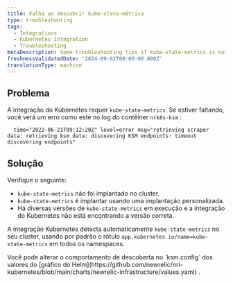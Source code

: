 ```yaml
---
title: Falha ao descobrir kube-state-métrica
type: troubleshooting
tags:
  - Integrations
  - Kubernetes integration
  - Troubleshooting
metaDescription: Some troubleshooting tips if kube-state-metrics is not found.
freshnessValidatedDate: '2024-09-02T00:00:00.000Z'
translationType: machine
---
```


## Problema

A integração do Kubernetes requer `kube-state-metrics`. Se estiver faltando, você verá um erro como este no log do contêiner `nrk8s-ksm` :

```shell
  time="2022-06-21T09:12:20Z" level=error msg="retrieving scraper data: retrieving ksm data: discovering KSM endpoints: timeout discovering endpoints"
```

## Solução

Verifique o seguinte:

* `kube-state-metrics` não foi implantado no cluster.
* `kube-state-metrics` é implantar usando uma implantação personalizada.
* Há diversas versões de `kube-state-metrics` em execução e a integração do Kubernetes não está encontrando a versão correta.

A integração Kubernetes detecta automaticamente `kube-state-metrics` no seu cluster, usando por padrão o rótulo `app.kubernetes.io/name=kube-state-metrics` em todos os namespaces.

<Callout variant="tip">
  Você pode alterar o comportamento de descoberta no `ksm.config` dos valores do [gráfico do Helm](https://github.com/newrelic/nri-kubernetes/blob/main/charts/newrelic-infrastructure/values.yaml) .
</Callout>